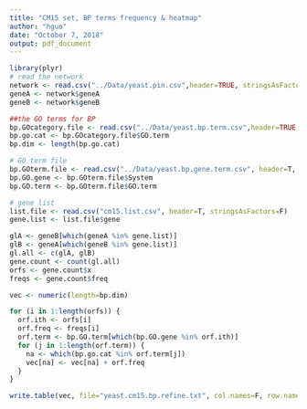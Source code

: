 ```yaml
---
title: "CM15 set, BP terms frequency & heatmap"
author: "hguo"
date: "October 7, 2018"
output: pdf_document
---
```



```r

library(plyr)
# read the network
network <- read.csv("../Data/yeast.pin.csv",header=TRUE, stringsAsFactors=F)
geneA <- network$geneA
geneB <- network$geneB

##the GO terms for BP
bp.GOcategory.file <- read.csv("../Data/yeast.bp.term.csv",header=TRUE, stringsAsFactors=F)
bp.go.cat <- bp.GOcategory.file$GO.term
bp.dim <- length(bp.go.cat)

# GO term file
bp.GOterm.file <- read.csv("../Data/yeast.bp.gene.term.csv", header=T, stringsAsFactors = F)
bp.GO.gene <- bp.GOterm.file$System
bp.GO.term <- bp.GOterm.file$GO.term

# gene list
list.file <- read.csv("cm15.list.csv", header=T, stringsAsFactors=F)
gene.list <- list.file$gene

glA <- geneB[which(geneA %in% gene.list)]
glB <- geneA[which(geneB %in% gene.list)]
gl.all <- c(glA, glB)
gene.count <- count(gl.all)
orfs <- gene.count$x
freqs <- gene.count$freq

vec <- numeric(length=bp.dim)

for (i in 1:length(orfs)) {
  orf.ith <- orfs[i]
  orf.freq <- freqs[i]
  orf.term <- bp.GO.term[which(bp.GO.gene %in% orf.ith)]
  for (j in 1:length(orf.term)) {
    na <- which(bp.go.cat %in% orf.term[j])
    vec[na] <- vec[na] + orf.freq
  }
}

write.table(vec, file="yeast.cm15.bp.refine.txt", col.names=F, row.names=F, quote=F)
```
